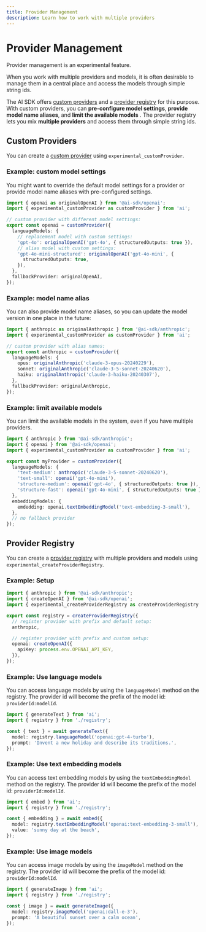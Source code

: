 ```yaml
---
title: Provider Management
description: Learn how to work with multiple providers
---
```


# Provider Management

<Note type="warning">Provider management is an experimental feature.</Note>

When you work with multiple providers and models, it is often desirable to manage them in a central place
and access the models through simple string ids.

The AI SDK offers [custom providers](/docs/reference/ai-sdk-core/custom-provider) and
a [provider registry](/docs/reference/ai-sdk-core/provider-registry) for this purpose.
With custom providers, you can **pre-configure model settings**, **provide model name aliases**,
and **limit the available models** .
The provider registry lets you mix **multiple providers** and access them through simple string ids.

## Custom Providers

You can create a [custom provider](/docs/reference/ai-sdk-core/custom-provider) using `experimental_customProvider`.

### Example: custom model settings

You might want to override the default model settings for a provider or provide model name aliases
with pre-configured settings.

```ts
import { openai as originalOpenAI } from '@ai-sdk/openai';
import { experimental_customProvider as customProvider } from 'ai';

// custom provider with different model settings:
export const openai = customProvider({
  languageModels: {
    // replacement model with custom settings:
    'gpt-4o': originalOpenAI('gpt-4o', { structuredOutputs: true }),
    // alias model with custom settings:
    'gpt-4o-mini-structured': originalOpenAI('gpt-4o-mini', {
      structuredOutputs: true,
    }),
  },
  fallbackProvider: originalOpenAI,
});
```

### Example: model name alias

You can also provide model name aliases, so you can update the model version in one place in the future:

```ts
import { anthropic as originalAnthropic } from '@ai-sdk/anthropic';
import { experimental_customProvider as customProvider } from 'ai';

// custom provider with alias names:
export const anthropic = customProvider({
  languageModels: {
    opus: originalAnthropic('claude-3-opus-20240229'),
    sonnet: originalAnthropic('claude-3-5-sonnet-20240620'),
    haiku: originalAnthropic('claude-3-haiku-20240307'),
  },
  fallbackProvider: originalAnthropic,
});
```

### Example: limit available models

You can limit the available models in the system, even if you have multiple providers.

```ts
import { anthropic } from '@ai-sdk/anthropic';
import { openai } from '@ai-sdk/openai';
import { experimental_customProvider as customProvider } from 'ai';

export const myProvider = customProvider({
  languageModels: {
    'text-medium': anthropic('claude-3-5-sonnet-20240620'),
    'text-small': openai('gpt-4o-mini'),
    'structure-medium': openai('gpt-4o', { structuredOutputs: true }),
    'structure-fast': openai('gpt-4o-mini', { structuredOutputs: true }),
  },
  embeddingModels: {
    emdedding: openai.textEmbeddingModel('text-embedding-3-small'),
  },
  // no fallback provider
});
```

## Provider Registry

You can create a [provider registry](/docs/reference/ai-sdk-core/provider-registry) with multiple providers and models using `experimental_createProviderRegistry`.

### Example: Setup

```ts filename={"registry.ts"}
import { anthropic } from '@ai-sdk/anthropic';
import { createOpenAI } from '@ai-sdk/openai';
import { experimental_createProviderRegistry as createProviderRegistry } from 'ai';

export const registry = createProviderRegistry({
  // register provider with prefix and default setup:
  anthropic,

  // register provider with prefix and custom setup:
  openai: createOpenAI({
    apiKey: process.env.OPENAI_API_KEY,
  }),
});
```

### Example: Use language models

You can access language models by using the `languageModel` method on the registry.
The provider id will become the prefix of the model id: `providerId:modelId`.

```ts highlight={"5"}
import { generateText } from 'ai';
import { registry } from './registry';

const { text } = await generateText({
  model: registry.languageModel('openai:gpt-4-turbo'),
  prompt: 'Invent a new holiday and describe its traditions.',
});
```

### Example: Use text embedding models

You can access text embedding models by using the `textEmbeddingModel` method on the registry.
The provider id will become the prefix of the model id: `providerId:modelId`.

```ts highlight={"5"}
import { embed } from 'ai';
import { registry } from './registry';

const { embedding } = await embed({
  model: registry.textEmbeddingModel('openai:text-embedding-3-small'),
  value: 'sunny day at the beach',
});
```

### Example: Use image models

You can access image models by using the `imageModel` method on the registry.
The provider id will become the prefix of the model id: `providerId:modelId`.

```ts highlight={"5"}
import { generateImage } from 'ai';
import { registry } from './registry';

const { image } = await generateImage({
  model: registry.imageModel('openai:dall-e-3'),
  prompt: 'A beautiful sunset over a calm ocean',
});
```
